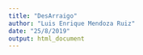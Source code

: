 ```yaml
---
title: "DesArraigo"
author: "Luis Enrique Mendoza Ruiz"
date: "25/8/2019"
output: html_document
---
```


